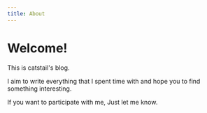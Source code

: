 ```yaml
---
title: About
---
```

# Welcome!
This is catstail's blog. 

I aim to write everything that I spent time with and hope you to find something interesting.

If you want to participate with me, Just let me know.

<!--
## Creating about page

`about.mdx` is located in `_posts/` directory.

You can use markdown & mdx to create this page.

Not sure how? Please refer to this [post](https://gatsby-blog-mdx.now.sh/2020/05/3-create-post#about-page)
-->